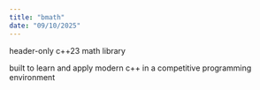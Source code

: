 ```yaml
---
title: "bmath"
date: "09/10/2025"
---
```


header-only c++23 math library

built to learn and apply modern c++ in a competitive programming environment
